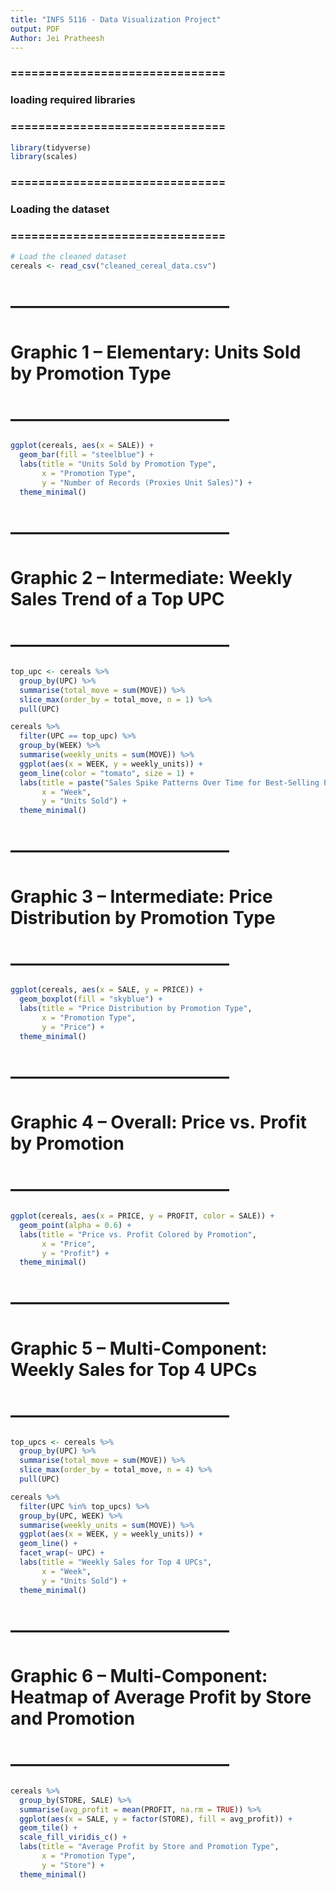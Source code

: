 ```yaml
---
title: "INFS 5116 - Data Visualization Project"
output: PDF
Author: Jei Pratheesh
---
```


### ===============================
### loading required libraries
### ===============================

```r
library(tidyverse)
library(scales)
```

### ===============================
### Loading the dataset
### ===============================

```r
# Load the cleaned dataset
cereals <- read_csv("cleaned_cereal_data.csv")
```

# --------------------------------------
# Graphic 1 – Elementary: Units Sold by Promotion Type
# --------------------------------------

```r
ggplot(cereals, aes(x = SALE)) +
  geom_bar(fill = "steelblue") +
  labs(title = "Units Sold by Promotion Type",
       x = "Promotion Type",
       y = "Number of Records (Proxies Unit Sales)") +
  theme_minimal()
```

# --------------------------------------
# Graphic 2 – Intermediate: Weekly Sales Trend of a Top UPC
# --------------------------------------

```r
top_upc <- cereals %>%
  group_by(UPC) %>%
  summarise(total_move = sum(MOVE)) %>%
  slice_max(order_by = total_move, n = 1) %>%
  pull(UPC)

cereals %>%
  filter(UPC == top_upc) %>%
  group_by(WEEK) %>%
  summarise(weekly_units = sum(MOVE)) %>%
  ggplot(aes(x = WEEK, y = weekly_units)) +
  geom_line(color = "tomato", size = 1) +
  labs(title = paste("Sales Spike Patterns Over Time for Best-Selling Product UPC:", top_upc),
       x = "Week",
       y = "Units Sold") +
  theme_minimal()
```


# --------------------------------------
# Graphic 3 – Intermediate: Price Distribution by Promotion Type
# --------------------------------------

```r
ggplot(cereals, aes(x = SALE, y = PRICE)) +
  geom_boxplot(fill = "skyblue") +
  labs(title = "Price Distribution by Promotion Type",
       x = "Promotion Type",
       y = "Price") +
  theme_minimal()
```

# --------------------------------------
# Graphic 4 – Overall: Price vs. Profit by Promotion
# --------------------------------------

```r
ggplot(cereals, aes(x = PRICE, y = PROFIT, color = SALE)) +
  geom_point(alpha = 0.6) +
  labs(title = "Price vs. Profit Colored by Promotion",
       x = "Price",
       y = "Profit") +
  theme_minimal()
```

# --------------------------------------
# Graphic 5 – Multi-Component: Weekly Sales for Top 4 UPCs
# --------------------------------------

```r
top_upcs <- cereals %>%
  group_by(UPC) %>%
  summarise(total_move = sum(MOVE)) %>%
  slice_max(order_by = total_move, n = 4) %>%
  pull(UPC)

cereals %>%
  filter(UPC %in% top_upcs) %>%
  group_by(UPC, WEEK) %>%
  summarise(weekly_units = sum(MOVE)) %>%
  ggplot(aes(x = WEEK, y = weekly_units)) +
  geom_line() +
  facet_wrap(~ UPC) +
  labs(title = "Weekly Sales for Top 4 UPCs",
       x = "Week",
       y = "Units Sold") +
  theme_minimal()
```

# --------------------------------------
# Graphic 6 – Multi-Component: Heatmap of Average Profit by Store and Promotion
# --------------------------------------

```r
cereals %>%
  group_by(STORE, SALE) %>%
  summarise(avg_profit = mean(PROFIT, na.rm = TRUE)) %>%
  ggplot(aes(x = SALE, y = factor(STORE), fill = avg_profit)) +
  geom_tile() +
  scale_fill_viridis_c() +
  labs(title = "Average Profit by Store and Promotion Type",
       x = "Promotion Type",
       y = "Store") +
  theme_minimal()
```